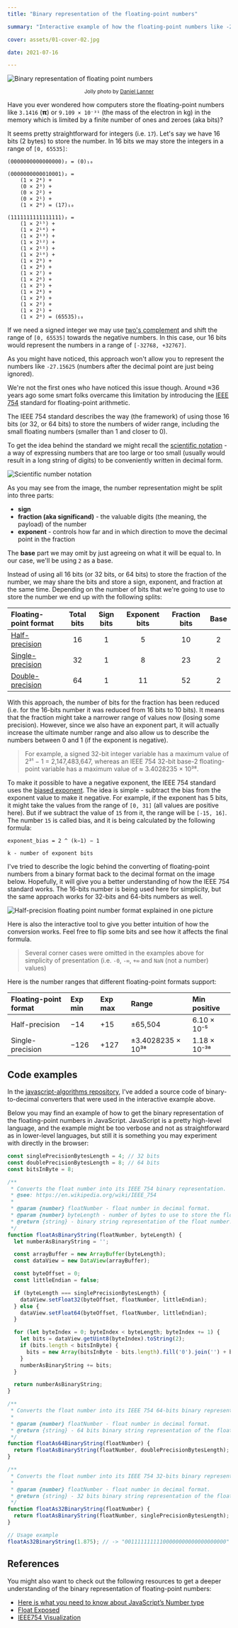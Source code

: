 ```yaml
---
title: "Binary representation of the floating-point numbers"

summary: "Interactive example of how the floating-point numbers like -27.156 are stored in binary format in a computer's memory"

cover: assets/01-cover-02.jpg

date: 2021-07-16

---
```



![Binary representation of floating point numbers](assets/01-cover-02.jpg)

<center>
  <small>
    Jolly photo by <a href="https://unsplash.com/@daniellanner?utm_source=unsplash&utm_medium=referral&utm_content=creditCopyText">Daniel Lanner</a>
  </small>
</center>

Have you ever wondered how computers store the floating-point numbers like `3.1416` (𝝿) or `9.109 × 10⁻³¹` (the mass of the electron in kg) in the memory which is limited by a finite number of ones and zeroes (aka bits)?

It seems pretty straightforward for integers (i.e. `17`). Let's say we have 16 bits (2 bytes) to store the number. In 16 bits we may store the integers in a range of `[0, 65535]`:

```text
(0000000000000000)₂ = (0)₁₀

(0000000000010001)₂ =
    (1 × 2⁴) +
    (0 × 2³) +
    (0 × 2²) +
    (0 × 2¹) +
    (1 × 2⁰) = (17)₁₀

(1111111111111111)₂ =
    (1 × 2¹⁵) +
    (1 × 2¹⁴) +
    (1 × 2¹³) +
    (1 × 2¹²) +
    (1 × 2¹¹) +
    (1 × 2¹⁰) +
    (1 × 2⁹) +
    (1 × 2⁸) +
    (1 × 2⁷) +
    (1 × 2⁶) +
    (1 × 2⁵) +
    (1 × 2⁴) +
    (1 × 2³) +
    (1 × 2²) +
    (1 × 2¹) +
    (1 × 2⁰) = (65535)₁₀
```

If we need a signed integer we may use [two's complement](https://en.wikipedia.org/wiki/Two%27s_complement) and shift the range of `[0, 65535]` towards the negative numbers. In this case, our 16 bits would represent the numbers in a range of `[-32768, +32767]`.

As you might have noticed, this approach won't allow you to represent the numbers like `-27.15625` (numbers after the decimal point are just being ignored).

We're not the first ones who have noticed this issue though. Around ≈36 years ago some smart folks overcame this limitation by introducing the [IEEE 754](https://en.wikipedia.org/wiki/IEEE_754) standard for floating-point arithmetic.

The IEEE 754 standard describes the way (the framework) of using those 16 bits (or 32, or 64 bits) to store the numbers of wider range, including the small floating numbers (smaller than 1 and closer to 0).

To get the idea behind the standard we might recall the [scientific notation](https://en.wikipedia.org/wiki/Scientific_notation) - a way of expressing numbers that are too large or too small (usually would result in a long string of digits) to be conveniently written in decimal form.

![Scientific number notation](assets/03-scientific-notation.png)

As you may see from the image, the number representation might be split into three parts:

- **sign**
- **fraction (aka significand)** - the valuable digits (the meaning, the payload) of the number
- **exponent** - controls how far and in which direction to move the decimal point in the fraction

The **base** part we may omit by just agreeing on what it will be equal to. In our case, we'll be using `2` as a base.

Instead of using all 16 bits (or 32 bits, or 64 bits) to store the fraction of the number, we may share the bits and store a sign, exponent, and fraction at the same time. Depending on the number of bits that we're going to use to store the number we end up with the following splits:


| Floating-point format | Total bits | Sign bits | Exponent bits | Fraction bits | Base |
| :-------------------- | :--------: | :-------: | :-----------: | :--------------: | :--: |
| [Half-precision](https://en.wikipedia.org/wiki/Half-precision_floating-point_format)        | 16         | 1         | 5             | 10               | 2    |
| [Single-precision](https://en.wikipedia.org/wiki/Single-precision_floating-point_format)      | 32         | 1         | 8             | 23               | 2    |
| [Double-precision](https://en.wikipedia.org/wiki/Double-precision_floating-point_format)      | 64         | 1         | 11            | 52               | 2    |

With this approach, the number of bits for the fraction has been reduced (i.e. for the 16-bits number it was reduced from 16 bits to 10 bits). It means that the fraction might take a narrower range of values now (losing some precision). However, since we also have an exponent part, it will actually increase the ultimate number range and also allow us to describe the numbers between 0 and 1 (if the exponent is negative).

> For example, a signed 32-bit integer variable has a maximum value of 2³¹ − 1 = 2,147,483,647, whereas an IEEE 754 32-bit base-2 floating-point variable has a maximum value of ≈ 3.4028235 × 10³⁸.

To make it possible to have a negative exponent, the IEEE 754 standard uses the [biased exponent](https://en.wikipedia.org/wiki/Exponent_bias). The idea is simple - subtract the bias from the exponent value to make it negative. For example, if the exponent has 5 bits, it might take the values from the range of `[0, 31]` (all values are positive here). But if we subtract the value of `15` from it, the range will be `[-15, 16]`. The number `15` is called bias, and it is being calculated by the following formula:

```
exponent_bias = 2 ^ (k−1) − 1

k - number of exponent bits
```

I've tried to describe the logic behind the converting of floating-point numbers from a binary format back to the decimal format on the image below. Hopefully, it will give you a better understanding of how the IEEE 754 standard works. The 16-bits number is being used here for simplicity, but the same approach works for 32-bits and 64-bits numbers as well.

![Half-precision floating point number format explained in one picture](assets/02-half-precision-floating-point-number-explained.png)

Here is also the interactive tool to give you better intuition of how the conversion works. Feel free to flip some bits and see how it affects the final formula.

<InteractivePostArea title="👉🏻 Half-precision (16 bits) floating point format">
  <Formula />
</InteractivePostArea>

> Several corner cases were omitted in the examples above for simplicity of presentation (i.e. `-0`, `-∞`, `+∞` and `NaN` (not a number) values)

Here is the number ranges that different floating-point formats support:

| Floating-point format | Exp min | Exp max | Range            | Min positive |
| :-------------------- | :------ | :------ | :--------------- | :----------- |
| Half-precision        | −14     | +15     | ±65,504          | 6.10 × 10⁻⁵  |
| Single-precision      | −126    | +127    | ±3.4028235 × 10³⁸| 1.18 × 10⁻³⁸ |

## Code examples

In the [javascript-algorithms repository](https://github.com/trekhleb/javascript-algorithms/tree/master/src/algorithms/math/binary-floating-point), I've added a source code of binary-to-decimal converters that were used in the interactive example above.

Below you may find an example of how to get the binary representation of the floating-point numbers in JavaScript. JavaScript is a pretty high-level language, and the example might be too verbose and not as straightforward as in lower-level languages, but still it is something you may experiment with directly in the browser:

```javascript
const singlePrecisionBytesLength = 4; // 32 bits
const doublePrecisionBytesLength = 8; // 64 bits
const bitsInByte = 8;

/**
 * Converts the float number into its IEEE 754 binary representation.
 * @see: https://en.wikipedia.org/wiki/IEEE_754
 *
 * @param {number} floatNumber - float number in decimal format.
 * @param {number} byteLength - number of bytes to use to store the float number.
 * @return {string} - binary string representation of the float number.
 */
function floatAsBinaryString(floatNumber, byteLength) {
  let numberAsBinaryString = '';

  const arrayBuffer = new ArrayBuffer(byteLength);
  const dataView = new DataView(arrayBuffer);

  const byteOffset = 0;
  const littleEndian = false;

  if (byteLength === singlePrecisionBytesLength) {
    dataView.setFloat32(byteOffset, floatNumber, littleEndian);
  } else {
    dataView.setFloat64(byteOffset, floatNumber, littleEndian);
  }

  for (let byteIndex = 0; byteIndex < byteLength; byteIndex += 1) {
    let bits = dataView.getUint8(byteIndex).toString(2);
    if (bits.length < bitsInByte) {
      bits = new Array(bitsInByte - bits.length).fill('0').join('') + bits;
    }
    numberAsBinaryString += bits;
  }

  return numberAsBinaryString;
}

/**
 * Converts the float number into its IEEE 754 64-bits binary representation.
 *
 * @param {number} floatNumber - float number in decimal format.
 * @return {string} - 64 bits binary string representation of the float number.
 */
function floatAs64BinaryString(floatNumber) {
  return floatAsBinaryString(floatNumber, doublePrecisionBytesLength);
}

/**
 * Converts the float number into its IEEE 754 32-bits binary representation.
 *
 * @param {number} floatNumber - float number in decimal format.
 * @return {string} - 32 bits binary string representation of the float number.
 */
function floatAs32BinaryString(floatNumber) {
  return floatAsBinaryString(floatNumber, singlePrecisionBytesLength);
}

// Usage example
floatAs32BinaryString(1.875); // -> "00111111111100000000000000000000"
```

## References

You might also want to check out the following resources to get a deeper understanding of the binary representation of floating-point numbers:

- [Here is what you need to know about JavaScript’s Number type](https://indepth.dev/posts/1139/here-is-what-you-need-to-know-about-javascripts-number-type)
- [Float Exposed](https://float.exposed/)
- [IEEE754 Visualization](https://bartaz.github.io/ieee754-visualization/)
